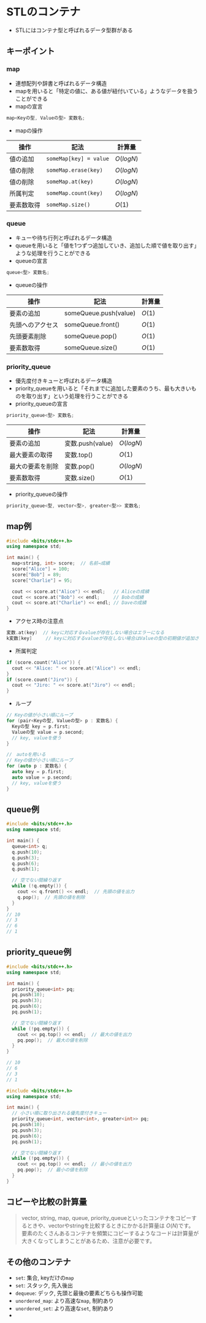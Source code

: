 # STLのコンテナ
- STLにはコンテナ型と呼ばれるデータ型群がある

## キーポイント
### map
- 連想配列や辞書と呼ばれるデータ構造
- mapを用いると「特定の値に、ある値が紐付いている」ようなデータを扱うことができる
- mapの宣言
```cpp 
map<Keyの型, Valueの型> 変数名;
```
- mapの操作

|操作|記法|計算量|
|---|---|---|
|値の追加|`someMap[key] = value`| $O(log{N})$|
|値の削除|`someMap.erase(key)`| $O(log{N})$|
|値の削除|`someMap.at(key)`| $O(log{N})$|
|所属判定|`someMap.count(key)`| $O(log{N})$|
|要素数取得|`someMap.size()`| $O(1)$|


### queue
- キューや待ち行列と呼ばれるデータ構造
- queueを用いると「値を1つずつ追加していき、追加した順で値を取り出す」ような処理を行うことができる
- queueの宣言
```cpp
queue<型> 変数名;
```
- queueの操作

|操作|記法|計算量|
|---|---|---|
|要素の追加|someQueue.push(value)|$O(1)$|
|先頭へのアクセス|someQueue.front()|$O(1)$|
|先頭要素削除|someQueue.pop()|$O(1)$|
|要素数取得|someQueue.size()|$O(1)$|


### priority_queue
- 優先度付きキューと呼ばれるデータ構造
- priority_queueを用いると「それまでに追加した要素のうち、最も大きいものを取り出す」という処理を行うことができる
- priority_queueの宣言
```cpp 
priority_queue<型> 変数名;
```

|操作|記法|計算量|
|---|---|---|
|要素の追加|変数.push(value)|$O(log{N})$|
|最大要素の取得|変数.top()|$O(1)$|
|最大の要素を削除|変数.pop()|$O(log{N})$|
|要素数取得|変数.size()|$O(1)$|


- priority_queueの操作

```cpp
priority_queue<型, vector<型>, greater<型>> 変数名;
```


## map例
```cpp showLineNumbers
#include <bits/stdc++.h>
using namespace std;

int main() {
  map<string, int> score;  // 名前→成績
  score["Alice"] = 100;
  score["Bob"] = 89;
  score["Charlie"] = 95;

  cout << score.at("Alice") << endl;   // Aliceの成績
  cout << score.at("Bob") << endl;     // Bobの成績
  cout << score.at("Charlie") << endl; // Daveの成績
}

```
- アクセス時の注意点
```cpp
変数.at(key)  // keyに対応するvalueが存在しない場合はエラーになる
k変数[key]     // keyに対応するvalueが存在しない場合はValueの型の初期値が追加される
```
- 所属判定
```cpp showLineNumbers
if (score.count("Alice")) {
  cout << "Alice: " << score.at("Alice") << endl;
}
if (score.count("Jiro")) {
  cout << "Jiro: " << score.at("Jiro") << endl;
}
```
- ループ
```cpp showLineNumbers
// Keyの値が小さい順にループ
for (pair<Keyの型, Valueの型> p : 変数名) {
  Keyの型 key = p.first;
  Valueの型 value = p.second;
  // key, valueを使う
}

//　autoを用いる
// Keyの値が小さい順にループ
for (auto p : 変数名) {
  auto key = p.first;
  auto value = p.second;
  // key, valueを使う
}

```


## queue例
```cpp showLineNumbers
#include <bits/stdc++.h>
using namespace std;

int main() {
  queue<int> q;
  q.push(10);
  q.push(3);
  q.push(6);
  q.push(1);

  // 空でない間繰り返す
  while (!q.empty()) {
    cout << q.front() << endl;  // 先頭の値を出力
    q.pop();  // 先頭の値を削除
  }
}
// 10
// 3
// 6
// 1

```
## priority_queue例
```cpp showLineNumbers
#include <bits/stdc++.h>
using namespace std;

int main() {
  priority_queue<int> pq;
  pq.push(10);
  pq.push(3);
  pq.push(6);
  pq.push(1);

  // 空でない間繰り返す
  while (!pq.empty()) {
    cout << pq.top() << endl;  // 最大の値を出力
    pq.pop();  // 最大の値を削除
  }
}

// 10
// 6
// 3
// 1
```
```cpp showLineNumbers filename="小さい順で取り出す"
#include <bits/stdc++.h>
using namespace std;

int main() {
  // 小さい順に取り出される優先度付きキュー
  priority_queue<int, vector<int>, greater<int>> pq;
  pq.push(10);
  pq.push(3);
  pq.push(6);
  pq.push(1);

  // 空でない間繰り返す
  while (!pq.empty()) {
    cout << pq.top() << endl;  // 最小の値を出力
    pq.pop();  // 最小の値を削除
  }
}
```

## コピーや比較の計算量
> vector, string, map, queue, priority_queueといったコンテナをコピーするときや、vectorやstringを比較するときにかかる計算量は
$O(N)$です。
要素のたくさんあるコンテナを頻繁にコピーするようなコードは計算量が大きくなってしまうことがあるため、注意が必要です。

## その他のコンテナ
- `set`: 集合, keyだけの`map`
- `set`: スタック, 先入後出
- `dequeue`: デック, 先頭と最後の要素どちらも操作可能
- `unordered_map`: より高速な`map`, 制約あり
- `unordered_set`: より高速な`set`, 制約あり
- 